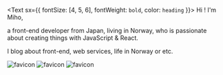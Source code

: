 <Text sx={{ fontSize: [4, 5, 6], fontWeight: `bold`, color: `heading` }}>
  Hi ! I'm Miho,
</Text>

a front-end developer from Japan, living in Norway, who is passionate about creating things with JavaScript & React. 

I blog about front-end, web services, life in Norway or etc.

![favicon](favicon-32x32.png) ![favicon](favicon-32x32.png) ![favicon](favicon-32x32.png)